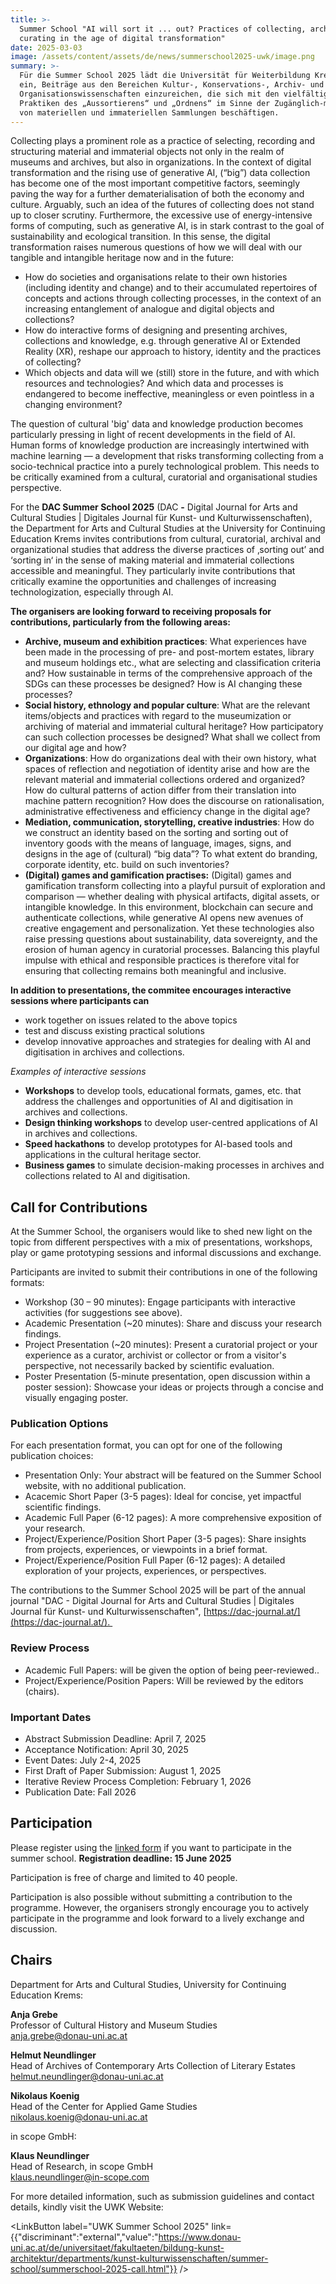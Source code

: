 ```yaml
---
title: >-
  Summer School "AI will sort it ... out? Practices of collecting, archiving and
  curating in the age of digital transformation"
date: 2025-03-03
image: /assets/content/assets/de/news/summerschool2025-uwk/image.png
summary: >-
  Für die Summer School 2025 lädt die Universität für Weiterbildung Krems dazu
  ein, Beiträge aus den Bereichen Kultur-, Konservations-, Archiv- und
  Organisationswissenschaften einzureichen, die sich mit den vielfältigen
  Praktiken des „Aussortierens“ und „Ordnens“ im Sinne der Zugänglich-machung
  von materiellen und immateriellen Sammlungen beschäftigen. 
---
```

Collecting plays a prominent role as a practice of selecting, recording and structuring material and immaterial objects not only in the realm of museums and archives, but also in organizations. In the context of digital transformation and the rising use of generative AI, (“big”) data collection has become one of the most important competitive factors, seemingly paving the way for a further dematerialisation of both the economy and culture. Arguably, such an idea of the futures of collecting does not stand up to closer scrutiny. Furthermore, the excessive use of energy-intensive forms of computing, such as generative AI, is in stark contrast to the goal of sustainability and ecological transition. In this sense, the digital transformation raises numerous questions of how we will deal with our tangible and intangible heritage now and in the future:

* How do societies and organisations relate to their own histories (including identity and change) and to their accumulated repertoires of concepts and actions through collecting processes, in the context of an increasing entanglement of analogue and digital objects and collections?
* How do interactive forms of designing and presenting archives, collections and knowledge, e.g. through generative AI or Extended Reality (XR), reshape our approach to history, identity and the practices of collecting?
* Which objects and data will we (still) store in the future, and with which resources and technologies? And which data and processes is endangered to become ineffective, meaningless or even pointless in a changing environment?

The question of cultural 'big' data and knowledge production becomes particularly pressing in light of recent developments in the field of AI. Human forms of knowledge production are increasingly intertwined with machine learning — a development that risks transforming collecting from a socio-technical practice into a purely technological problem. This needs to be critically examined from a cultural, curatorial and organisational studies perspective.

For the **DAC Summer School 2025** (DAC **-** Digital Journal for Arts and Cultural Studies | Digitales Journal für Kunst- und Kulturwissenschaften), the Department for Arts and Cultural Studies at the University for Continuing Education Krems invites contributions from cultural, curatorial, archival and organizational studies that address the diverse practices of ‚sorting out’ and ‘sorting in‘ in the sense of making material and immaterial collections accessible and meaningful. They particularly invite contributions that critically examine the opportunities and challenges of increasing technologization, especially through AI.

**The organisers are looking forward to receiving proposals for contributions, particularly from the following areas:**

* **Archive, museum and exhibition practices**: What experiences have been made in the processing of pre- and post-mortem estates, library and museum holdings etc., what are selecting and classification criteria and? How sustainable in terms of the comprehensive approach of the SDGs can these processes be designed? How is AI changing these processes?
* **Social history, ethnology and popular culture**: What are the relevant items/objects and practices with regard to the museumization or archiving of material and immaterial cultural heritage? How participatory can such collection processes be designed? What shall we collect from our digital age and how?
* **Organizations**: How do organizations deal with their own history, what spaces of reflection and negotiation of identity arise and how are the relevant material and immaterial collections ordered and organized? How do cultural patterns of action differ from their translation into machine pattern recognition? How does the discourse on rationalisation, administrative effectiveness and efficiency change in the digital age?
* **Mediation, communication, storytelling, creative industries**: How do we construct an identity based on the sorting and sorting out of inventory goods with the means of language, images, signs, and designs in the age of (cultural) “big data”? To what extent do branding, corporate identity, etc. build on such inventories?
* **(Digital) games and gamification practises:** (Digital) games and gamification transform collecting into a playful pursuit of exploration and comparison — whether dealing with physical artifacts, digital assets, or intangible knowledge. In this environment, blockchain can secure and authenticate collections, while generative AI opens new avenues of creative engagement and personalization. Yet these technologies also raise pressing questions about sustainability, data sovereignty, and the erosion of human agency in curatorial processes. Balancing this playful impulse with ethical and responsible practices is therefore vital for ensuring that collecting remains both meaningful and inclusive.

**In addition to presentations, the commitee encourages interactive sessions where participants can**

* work together on issues related to the above topics
* test and discuss existing practical solutions
* develop innovative approaches and strategies for dealing with AI and digitisation in archives and collections.

*Examples of interactive sessions*

* **Workshops** to develop tools, educational formats, games, etc. that address the challenges and opportunities of AI and digitisation in archives and collections.
* **Design thinking workshops** to develop user-centred applications of AI in archives and collections.
* **Speed hackathons** to develop prototypes for AI-based tools and applications in the cultural heritage sector.
* **Business games** to simulate decision-making processes in archives and collections related to AI and digitisation.

<DownloadButton label="Additional topics to inspire possible contributions (pdf)" />

## **Call for Contributions**

At the Summer School, the organisers would like to shed new light on the topic from different perspectives with a mix of presentations, workshops, play or game prototyping sessions and informal discussions and exchange.

Participants are invited to submit their contributions in one of the following formats:

* Workshop (30 – 90 minutes): Engage participants with interactive activities (for suggestions see above).
* Academic Presentation (\~20 minutes): Share and discuss your research findings.
* Project Presentation (\~20 minutes): Present a curatorial project or your experience as a curator, archivist or collector or from a visitor's perspective, not necessarily backed by scientific evaluation.
* Poster Presentation (5-minute presentation, open discussion within a poster session): Showcase your ideas or projects through a concise and visually engaging poster.

### **Publication Options**

For each presentation format, you can opt for one of the following publication choices:

* Presentation Only: Your abstract will be featured on the Summer School website, with no additional publication.
* Acacemic Short Paper (3-5 pages): Ideal for concise, yet impactful scientific findings.
* Academic Full Paper (6-12 pages): A more comprehensive exposition of your research.
* Project/Experience/Position Short Paper (3-5 pages): Share insights from projects, experiences, or viewpoints in a brief format.
* Project/Experience/Position Full Paper (6-12 pages): A detailed exploration of your projects, experiences, or perspectives.

The contributions to the Summer School 2025 will be part of the annual journal "DAC - Digital Journal for Arts and Cultural Studies | Digitales Journal für Kunst- und Kulturwissenschaften", [https://dac-journal.at/](https://dac-journal.at/). 

### **Review Process**

* Academic Full Papers: will be given the option of being peer-reviewed..
* Project/Experience/Position Papers: Will be reviewed by the editors (chairs).

### **Important Dates**

* Abstract Submission Deadline: April 7, 2025
* Acceptance Notification: April 30, 2025
* Event Dates: July 2-4, 2025
* First Draft of Paper Submission: August 1, 2025
* Iterative Review Process Completion: February 1, 2026
* Publication Date: Fall 2026

## **Participation**

Please register using the [linked form](https://forms.office.com/e/b4RZeh46N0) if you want to participate in the summer school. **Registration deadline: 15 June 2025**

Participation is free of charge and limited to 40 people.

Participation is also possible without submitting a contribution to the programme. However, the organisers strongly encourage you to actively participate in the programme and look forward to a lively exchange and discussion.

## **Chairs**

Department for Arts and Cultural Studies, University for Continuing Education Krems:

**Anja Grebe**\
Professor of Cultural History and Museum Studies\
[anja.grebe@donau-uni.ac.at](mailto:anja.grebe@donau-uni.ac.at)

**Helmut Neundlinger**\
Head of Archives of Contemporary Arts Collection of Literary Estates\
[helmut.neundlinger@donau-uni.ac.at](mailto:helmut.neundlinger@donau-uni.ac.at)

**Nikolaus Koenig**\
Head of the Center for Applied Game Studies\
[nikolaus.koenig@donau-uni.ac.at](mailto:nikolaus.koenig@donau-uni.ac.at)

in scope GmbH:

**Klaus Neundlinger**\
Head of Research, in scope GmbH\
[klaus.neundlinger@in-scope.com](mailto:klaus.neundlinger@in-scope.com)

For more detailed information, such as submission guidelines and contact details, kindly visit the UWK Website:

<LinkButton label="UWK Summer School 2025" link={{"discriminant":"external","value":"https://www.donau-uni.ac.at/de/universitaet/fakultaeten/bildung-kunst-architektur/departments/kunst-kulturwissenschaften/summer-school/summerschool-2025-call.html"}} />

